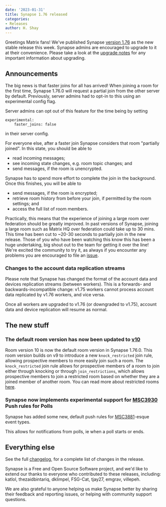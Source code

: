 ```yaml
---
date: '2023-01-31'
title: Synapse 1.76 released
categories:
- Releases
author: H. Shay
---
```


Greetings Matrix fans! We've published Synapse [version 1.76](https://github.com/matrix-org/synapse/releases/tag/v1.76.0)
as the new stable release this week. Synapse admins are encouraged to upgrade
to it at their convenience. Please take a look at the [upgrade notes](https://matrix-org.github.io/synapse/v1.76/upgrade.html#upgrading-to-v1760)
for any important information about upgrading.

## Announcements

The big news is that faster joins for all has arrived! When joining a room for the first time,
Synapse 1.76.0 will request a partial join from the other server by default. Previously, server admins
had to opt-in to this using an experimental config flag.

Server admins can opt out of this feature for the time being by setting

```
experimental:
    faster_joins: false
```

in their server config.

For everyone else, after a faster join Synapse considers that room "partially joined". In this state, you should be able to

- read incoming messages;
- see incoming state changes, e.g. room topic changes; and
- send messages, if the room is unencrypted.

Synapse has to spend more effort to complete the join in the background. Once this finishes, you will be able to

- send messages, if the room is encrypted;
- retrieve room history from before your join, if permitted by the room settings; and
- access the full list of room members.

Practically, this means that the experience of joining a large room over federation should be greatly improved. In past
versions of Synapse, joining a large room such as Matrix HQ over federation could take up to 30 mins. This time has been
cut to ~20-30 seconds to partially join in the new release. Those of you who have been watching this know this has been
a huge undertaking, big shout out to the team for getting it over the line! We're excited the community to try it, as
always if you encounter any problems you are encouraged to file an [issue](https://github.com/matrix-org/synapse/issues/new?assignees=&labels=&template=BUG_REPORT.yml).


### Changes to the account data replication streams

Please note that Synapse has changed the format of the account data and devices replication streams (between workers).
This is a forwards- and backwards-incompatible change: v1.75 workers cannot process account data replicated by v1.76
workers, and vice versa.

Once all workers are upgraded to v1.76 (or downgraded to v1.75), account data and device replication will resume as normal.


## The new stuff

### The default room version has now been updated to [v10](https://spec.matrix.org/v1.5/rooms/v10/)

Room version 10 is now the default room version in Synapse 1.76.0. This room version builds on v9 to introduce a new
`knock_restricted` join rule, allowing prospective members to more easily join such a room. The `knock_restricted` join
rule allows for prospective members of a room to join either through knocking or through `join_restrictions`, which allows
prospective members to join a restricted room based on whether they are a joined member of another room. You can read more
about restricted rooms [here](https://spec.matrix.org/v1.5/client-server-api/#restricted-rooms).


### Synapse now implements experimental support for [MSC3930](https://github.com/matrix-org/matrix-spec-proposals/pull/3930) Push rules for Polls

Synapse has added some new, default push rules for [MSC3881](https://github.com/matrix-org/matrix-spec-proposals/pull/3381)-esque event types.

This allows for notifications from polls, ie when a poll starts or ends.


## Everything else

See the full [changelog](https://github.com/matrix-org/synapse/releases/tag/v1.76.0), for a
complete list of changes in the release.

Synapse is a Free and Open Source Software project, and we'd like to extend our
thanks to everyone who contributed to these releases, including: katlol, thezaidbintariq,
dklimpel, FSG-Cat, tjay27, emgrav, villepeh.

We are also grateful to anyone helping us make Synapse better by sharing their
feedback and reporting issues, or helping with community support questions.
